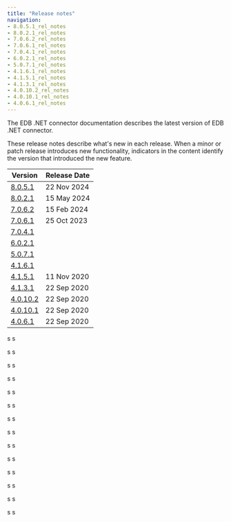 ```yaml
---
title: "Release notes"
navigation:
- 8.0.5.1_rel_notes
- 8.0.2.1_rel_notes
- 7.0.6.2_rel_notes
- 7.0.6.1_rel_notes
- 7.0.4.1_rel_notes
- 6.0.2.1_rel_notes
- 5.0.7.1_rel_notes
- 4.1.6.1_rel_notes
- 4.1.5.1_rel_notes
- 4.1.3.1_rel_notes
- 4.0.10.2_rel_notes
- 4.0.10.1_rel_notes
- 4.0.6.1_rel_notes
---
```


The EDB .NET connector documentation describes the latest version of EDB .NET connector. 

These release notes describe what's new in each release. When a minor or patch release introduces new functionality, indicators in the content identify the version that introduced the new feature.

| Version                                  | Release Date | 
| ---------------------------------------- | ------------ | 
| [8.0.5.1](8.0.5.1_rel_notes)  | 22 Nov 2024      |
| [8.0.2.1](8.0.2.1_rel_notes)  | 15 May 2024      |
| [7.0.6.2](7.0.6.2_rel_notes)  | 15 Feb 2024      |
| [7.0.6.1](7.0.6.1_rel_notes)  | 25 Oct 2023      |
| [7.0.4.1](7.0.4.1_rel_notes)  |       |
| [6.0.2.1](6.0.2.1_rel_notes)  |       |
| [5.0.7.1](5.0.7.1_rel_notes)  |       |
| [4.1.6.1](4.1.6.1_rel_notes)  |       |
| [4.1.5.1](4.1.5.1_rel_notes)  | 11 Nov 2020      |
| [4.1.3.1](4.1.3.1_rel_notes)  | 22 Sep 2020      |
| [4.0.10.2](4.0.10.2_rel_notes)| 22 Sep 2020      |
| [4.0.10.1](4.0.10.1_rel_notes)| 22 Sep 2020      |
| [4.0.6.1](4.0.6.1_rel_notes)  | 22 Sep 2020      |







s
s











s
s











s
s











s
s











s
s











s
s











s
s











s
s











s
s











s
s











s
s











s
s











s
s











s
s
